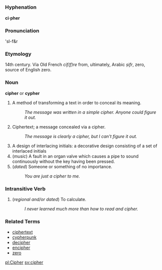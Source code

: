 =={{en}}==

===Hyphenation===
'''ci·pher'''

===Pronunciation===
'sI-f&r

===Etymology===
14th century. Via Old French ''cif(f)re''  from, ultimately, Arabic ''ṣifr'', zero, source of English zero.
 
===Noun===
'''cipher''' or '''cypher''' 
# A method of transforming a text in order to conceal its meaning. <!-- Taken from http://people.cornell.edu/pages/heb4/ciphers.html Do we have permission? -->
#: ''The message was written in a simple cipher.  Anyone could figure it out.''
# Ciphertext; a message concealed via a cipher.
#: ''The message is clearly a cipher, but I can't figure it out.''
# A design of interlacing initials: a decorative design consisting of a set of interlaced initials <!-- Taken from http://www.archivists.org/glossary/term_details.asp?DefinitionKey=181 Do we have permission?  -->
# (''music'') A fault in an organ valve which causes a pipe to sound continuously without the key having been pressed.
# (''dated'') Someone or something of no importance.
#: ''You are just a cipher to me.''

===Intransitive Verb===
# (''regional and/or dated'') To calculate.
#: ''I never learned much more than how to read and cipher.''

===Related Terms===
*[[ciphertext]]
*[[cypherpunk]]
*[[decipher]]
*[[encipher]]
*[[zero]]

[[pl:Cipher]]
[[sv:cipher]]
